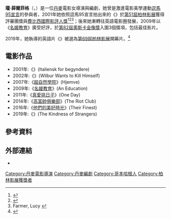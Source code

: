 {{noteTA
|T=zh-cn:罗勒·莎菲;zh-tw:瓏·薛爾菲格;zh-hk:朗·舒菲;
|G1=Show
|G2=Movie
|1=zh-cn:罗勒;zh-tw:瓏;zh-hk:朗;
|2=zh-cn:莎菲;zh-tw:薛爾菲格;zh-hk:舒菲;
}}
{{Infobox person
| name  = 瓏·薛爾菲格<br/>Lone Scherfig
| image = LoneScherfig09TIFF.jpg
| imagesize = 
| caption = 薛爾菲格於2009年
| birth_date = {{birth date and age|1959|5|2}}
| birth_place = {{DEN}}[[哥本哈根|哥本哈根]]
| nationality = {{DEN}}
| years_active = 1985年至今
| occupation = {{hlist|電影導演|編劇}}
| spouse = 
| children = 
}}
{{中文譯名
| english   = Lone Scherfig
| putonghua = 罗勒·莎菲
| taiwan    = 瓏·薛爾菲格
| cantonese = 朗·舒菲
}}
'''瓏·薛爾菲格'''（{{lang-da|Lone Scherfig}}，{{bd|1959年|5月2日}}）是一位[[丹麥|丹麥]]電影女導演與編劇，她曾是激進電影美學運動[[道格玛95|逗馬95宣言]]的參與者，2001年她依照逗馬95宣言拍出來的《{{link-da|戀愛學分保證班|Italiensk for begyndere}}》於[[第51屆柏林影展|第51屆柏林影展]]獲得評審團獎與[[國際影評人協會|費比西國際影評人獎]]<ref>{{cite web |url=http://www.tributemovies.com/people/Lone+Scherfig/8495/ |title=Lone Scherfig Biography |publisher=Tributemovies.com |date=1959-05-02 |accessdate=2012-05-18 |archive-date=2021-01-25 |archive-url=https://web.archive.org/web/20210125105824/https://www.tributemovies.com/people/Lone+Scherfig/8495/ |dead-url=no }}</ref><ref>{{cite news |first=Roger |last=Ebert |url=http://rogerebert.suntimes.com/apps/pbcs.dll/article?AID=/20020201/REVIEWS/202010303/1023 |title=Italian For Beginners |publisher=Chicago Suntimes.com |date=2001-02-01 |accessdate=2012-05-18 |archive-date=2012-11-17 |archive-url=https://web.archive.org/web/20121117020249/http://rogerebert.suntimes.com/apps/pbcs.dll/article?AID=%2F20020201%2FREVIEWS%2F202010303%2F1023 |dead-url=no }}</ref><ref>Farmer, Lucy {{cite web|url= http://www.moreintelligentlife.com/blog/lucy-farmer/qa-lone-scherfig-filmmaker|title= THE Q&A: LONE SCHERFIG, FILMMAKER|publisher= ''MoreIntelligentLife.com''|accessdate= 15 February 2010|deadurl= yes|archiveurl= https://web.archive.org/web/20100102154337/http://moreintelligentlife.com/blog/lucy-farmer/qa-lone-scherfig-filmmaker|archivedate= 2010年1月2日}}</ref>；後來她漸轉往英語電影圈發展，2009年以《[[成长教育|名媛教育]]》廣受好評，於[[第82屆奧斯卡金像獎|第82屆奧斯卡金像獎]]入圍3個獎項，包括最佳影片。

2019年，她執導的英語片《{{link-en|紐約茶館|The Kindness of Strangers (film)}}》被選為[[第69屆柏林影展|第69屆柏林影展]]開幕片。<ref>{{Cite news|url=https://www.screendaily.com/news/lone-scherfigs-the-kindness-of-strangers-to-open-2019-berlin-film-festival/5135078.article|title=Lone Scherfig's 'The Kindness Of Strangers' to open 2019 Berlin Film Festival|work=Screen Daily|date=2018-12-06|language=en|accessdate=2019-03-17|archive-date=2018-12-07|archive-url=https://web.archive.org/web/20181207133232/https://www.screendaily.com/news/lone-scherfigs-the-kindness-of-strangers-to-open-2019-berlin-film-festival/5135078.article|dead-url=no}}</ref>

== 電影作品 ==
*2001年:《{{link-da|戀愛學分保證班|Italiensk for begyndere}}》(Italiensk for begyndere)
*2002年:《{{link-en|二手書之戀|Wilbur Wants to Kill Himself}}》(Wilbur Wants to Kill Himself)
*2007年:《[[超自然學院|超自然學院]]》(Hjemve)
*2009年:《[[成长教育|名媛教育]]》(An Education)
*2011年:《[[情约一天|真愛挑日子]]》(One Day)
*2014年:《[[高富帥俱樂部|高富帥俱樂部]]》(The Riot Club)
*2016年:《[[他們的美好時光|他們的美好時光]]》(Their Finest)
*2019年:《{{link-en|紐約茶館|The Kindness of Strangers (film)}}》(The Kindness of Strangers)

==參考資料==
{{reflist}}

==外部連結==
*{{imdb|0771054}}
{{DEFAULTSORT:Scherfig, Lone}}

[[Category:丹麥電影導演|Category:丹麥電影導演]]
[[Category:丹麥編劇|Category:丹麥編劇]]
[[Category:哥本哈根人|Category:哥本哈根人]]
[[Category:柏林影展獲獎者|Category:柏林影展獲獎者]]